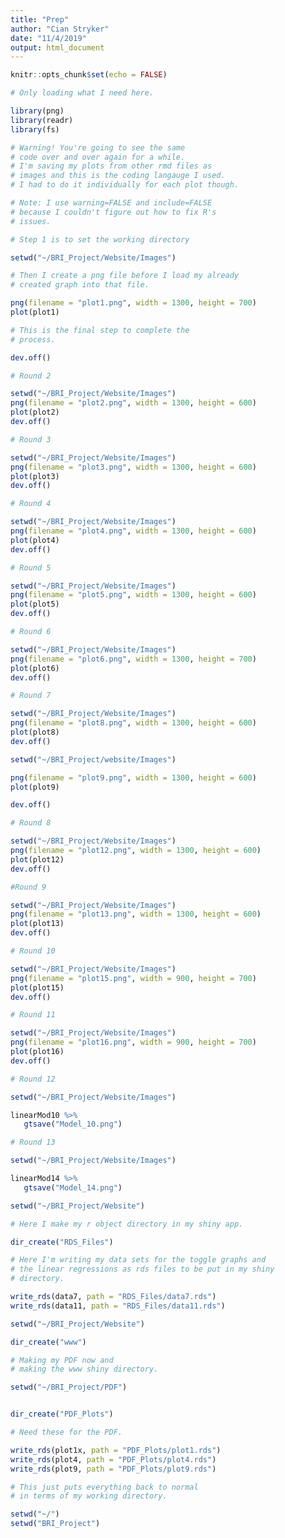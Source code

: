 ```yaml
---
title: "Prep"
author: "Cian Stryker"
date: "11/4/2019"
output: html_document
---
```


```r
knitr::opts_chunk$set(echo = FALSE)

# Only loading what I need here. 

library(png)
library(readr)
library(fs)
```

```r

# Warning! You're going to see the same
# code over and over again for a while. 
# I'm saving my plots from other rmd files as 
# images and this is the coding langauge I used. 
# I had to do it individually for each plot though. 

# Note: I use warning=FALSE and include=FALSE
# because I couldn't figure out how to fix R's
# issues.

# Step 1 is to set the working directory

setwd("~/BRI_Project/Website/Images")

# Then I create a png file before I load my already 
# created graph into that file.

png(filename = "plot1.png", width = 1300, height = 700)
plot(plot1)

# This is the final step to complete the 
# process. 

dev.off()
```

```r

# Round 2

setwd("~/BRI_Project/Website/Images")
png(filename = "plot2.png", width = 1300, height = 600)
plot(plot2)
dev.off()
```

```r

# Round 3

setwd("~/BRI_Project/Website/Images")
png(filename = "plot3.png", width = 1300, height = 600)
plot(plot3)
dev.off()
```

```r

# Round 4

setwd("~/BRI_Project/Website/Images")
png(filename = "plot4.png", width = 1300, height = 600)
plot(plot4)
dev.off()
```

```r

# Round 5

setwd("~/BRI_Project/Website/Images")
png(filename = "plot5.png", width = 1300, height = 600)
plot(plot5)
dev.off()

```

```r

# Round 6

setwd("~/BRI_Project/Website/Images")
png(filename = "plot6.png", width = 1300, height = 700)
plot(plot6)
dev.off()
```

```r

# Round 7

setwd("~/BRI_Project/Website/Images")
png(filename = "plot8.png", width = 1300, height = 600)
plot(plot8)
dev.off()
```

```r


setwd("~/BRI_Project/website/Images")

png(filename = "plot9.png", width = 1300, height = 600)
plot(plot9)

dev.off()
```

```r

# Round 8

setwd("~/BRI_Project/Website/Images")
png(filename = "plot12.png", width = 1300, height = 600)
plot(plot12)
dev.off()
```

```r

#Round 9

setwd("~/BRI_Project/Website/Images")
png(filename = "plot13.png", width = 1300, height = 600)
plot(plot13)
dev.off()
```

```r

# Round 10

setwd("~/BRI_Project/Website/Images")
png(filename = "plot15.png", width = 900, height = 700)
plot(plot15)
dev.off()
```

```r

# Round 11

setwd("~/BRI_Project/Website/Images")
png(filename = "plot16.png", width = 900, height = 700)
plot(plot16)
dev.off()
```


```r

# Round 12

setwd("~/BRI_Project/Website/Images")

linearMod10 %>%
   gtsave("Model_10.png")
```

```r

# Round 13

setwd("~/BRI_Project/Website/Images")

linearMod14 %>%
   gtsave("Model_14.png")
```

```r

setwd("~/BRI_Project/Website")

# Here I make my r object directory in my shiny app.

dir_create("RDS_Files")

# Here I'm writing my data sets for the toggle graphs and
# the linear regressions as rds files to be put in my shiny
# directory.

write_rds(data7, path = "RDS_Files/data7.rds")
write_rds(data11, path = "RDS_Files/data11.rds")
```

```r

setwd("~/BRI_Project/Website")

dir_create("www")

```

```r

# Making my PDF now and
# making the www shiny directory.

setwd("~/BRI_Project/PDF")


dir_create("PDF_Plots")

# Need these for the PDF.

write_rds(plot1x, path = "PDF_Plots/plot1.rds")
write_rds(plot4, path = "PDF_Plots/plot4.rds")
write_rds(plot9, path = "PDF_Plots/plot9.rds")

```




```r

# This just puts everything back to normal
# in terms of my working directory.

setwd("~/")
setwd("BRI_Project")
```

